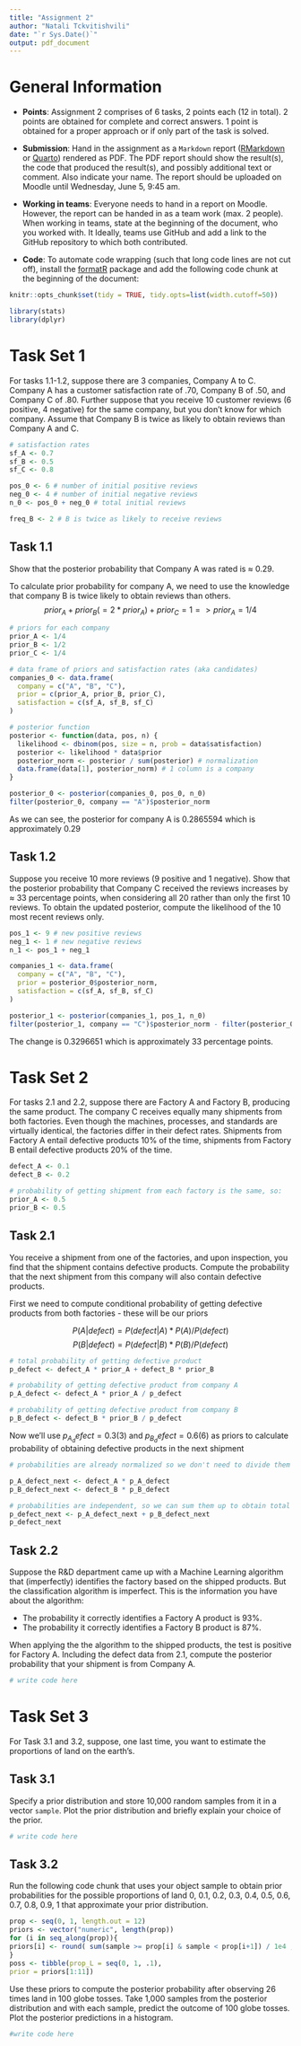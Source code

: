 ---
title: "Assignment 2"
author: "Natali Tckvitishvili"
date: "`r Sys.Date()`"
output: pdf_document
---

# General Information 

  - **Points**: Assignment 2 comprises of 6 tasks, 2 points each (12 in total). 2 points are obtained for complete and correct answers. 1 point is obtained for a proper approach or if only part of the task is solved.
  
  - **Submission**: Hand in the assignment as a `Markdown` report ([RMarkdown](https://rmarkdown.rstudio.com/lesson-15.html) or [Quarto](https://rstudio.github.io/cheatsheets/html/quarto.html)) rendered as PDF. The PDF report should show the result(s), the code that produced the result(s), and possibly additional text or comment. Also indicate your name. The report should be uploaded on Moodle until Wednesday, June 5, 9:45 am.
  
  - **Working in teams**: Everyone needs to hand in a report on Moodle. However, the report can be handed in as a team work (max. 2 people). When working in teams, state at the beginning of the document, who you worked with. It Ideally, teams use GitHub and add a link to the GitHub repository to which both contributed.
  
  - **Code**: To automate code wrapping (such that long code lines are not cut off), install the [formatR](https://bookdown.org/yihui/rmarkdown-cookbook/opts-tidy.html) package and add the following code chunk at the beginning of the document:

```{r}
knitr::opts_chunk$set(tidy = TRUE, tidy.opts=list(width.cutoff=50))
```

\newpage
  
```{r, warning=FALSE, message=FALSE}
library(stats)
library(dplyr)
```


# Task Set 1

For tasks 1.1-1.2, suppose there are 3 companies, Company A to C. 
Company A has a customer satisfaction rate of .70, Company B of .50, and Company C of .80. 
Further suppose that you receive 10 customer reviews (6 positive, 4 negative) for the same company, but you don’t know for which company.
Assume that Company B is twice as likely to obtain reviews than Company A and C. 

```{r}
# satisfaction rates
sf_A <- 0.7
sf_B <- 0.5
sf_C <- 0.8

pos_0 <- 6 # number of initial positive reviews
neg_0 <- 4 # number of initial negative reviews
n_0 <- pos_0 + neg_0 # total initial reviews

freq_B <- 2 # B is twice as likely to receive reviews
```

## Task 1.1

Show that the posterior probability that Company A was rated is $\approx$ 0.29.

To calculate prior probability for company A, we need to use the knowledge that company B is twice likely to obtain reviews than others.
$$
prior_A + prior_B (= 2 * prior_A) + prior_C = 1 => prior_A = 1/4
$$

```{r}
# priors for each company
prior_A <- 1/4
prior_B <- 1/2
prior_C <- 1/4

# data frame of priors and satisfaction rates (aka candidates)
companies_0 <- data.frame(
  company = c("A", "B", "C"),
  prior = c(prior_A, prior_B, prior_C),
  satisfaction = c(sf_A, sf_B, sf_C)
)

# posterior function
posterior <- function(data, pos, n) {
  likelihood <- dbinom(pos, size = n, prob = data$satisfaction)
  posterior <- likelihood * data$prior
  posterior_norm <- posterior / sum(posterior) # normalization
  data.frame(data[1], posterior_norm) # 1 column is a company
}

posterior_0 <- posterior(companies_0, pos_0, n_0)
filter(posterior_0, company == "A")$posterior_norm
```

As we can see, the posterior for company A is 0.2865594 which is approximately 0.29

## Task 1.2

Suppose you receive 10 more reviews (9 positive and 1 negative). 
Show that the posterior probability that Company C received the reviews increases by $\approx$ 33 percentage points, when considering all 20 rather than only the first 10 reviews. 
To obtain the updated posterior, compute the likelihood of the 10 most recent reviews only. 

```{r}
pos_1 <- 9 # new positive reviews
neg_1 <- 1 # new negative reviews
n_1 <- pos_1 + neg_1

companies_1 <- data.frame(
  company = c("A", "B", "C"),
  prior = posterior_0$posterior_norm,
  satisfaction = c(sf_A, sf_B, sf_C)
)

posterior_1 <- posterior(companies_1, pos_1, n_0)
filter(posterior_1, company == "C")$posterior_norm - filter(posterior_0, company == "C")$posterior_norm
```

The change is 0.3296651 which is approximately 33 percentage points.

\newpage

# Task Set 2

For tasks 2.1 and 2.2, suppose there are Factory A and Factory B, producing the same product.
The company C receives equally many shipments from both factories. 
Even though the machines, processes, and standards are virtually identical, the factories differ in their defect rates. 
Shipments from Factory A entail defective products 10% of the time, shipments from Factory B entail defective products 20% of the time.

```{r}
defect_A <- 0.1
defect_B <- 0.2

# probability of getting shipment from each factory is the same, so:
prior_A <- 0.5
prior_B <- 0.5
```

## Task 2.1

You receive a shipment from one of the factories, and upon inspection, you find that the shipment contains defective products.
Compute the probability that the next shipment from this company will also contain defective products.

First we need to compute conditional probability of getting defective products from both factories - these will be our priors

$$
P(A | defect) = P(defect | A) * P(A) / P(defect)
$$
$$
P(B | defect) = P(defect | B) * P(B) / P(defect)
$$

```{r}
# total probability of getting defective product
p_defect <- defect_A * prior_A + defect_B * prior_B

# probability of getting defective product from company A
p_A_defect <- defect_A * prior_A / p_defect

# probability of getting defective product from company B
p_B_defect <- defect_B * prior_B / p_defect
```

Now we'll use $p_A_defect = 0.3(3)$ and $p_B_defect = 0.6(6)$ as priors to calculate probability of obtaining defective products in the next shipment

```{r}
# probabilities are already normalized so we don't need to divide them by total

p_A_defect_next <- defect_A * p_A_defect
p_B_defect_next <- defect_B * p_B_defect

# probabilities are independent, so we can sum them up to obtain total
p_defect_next <- p_A_defect_next + p_B_defect_next
p_defect_next
```

## Task 2.2

Suppose the R&D department came up with a Machine Learning algorithm that (imperfectly) identifies the factory based on the shipped products.
But the classification algorithm is imperfect. 
This is the information you have about the algorithm: 

  - The probability it correctly identifies a Factory A product is 93%.
  - The probability it correctly identifies a Factory B product is 87%.
  
When applying the the algorithm to the shipped products, the test is positive for Factory A.
Including the defect data from 2.1, compute the posterior probability that your shipment is from Company A. 

```{r}
# write code here
```

\newpage


# Task Set 3


For Task 3.1 and 3.2, suppose, one last time, you want to estimate the proportions of land on the earth’s.

## Task 3.1

Specify a prior distribution and store 10,000 random samples from it in a vector `sample`.
Plot the prior distribution and briefly explain your choice of the prior.

```{r}
# write code here
```

## Task 3.2 

Run the following code chunk that uses your object sample to obtain prior probabilities
for the possible proportions of land 0, 0.1, 0.2, 0.3, 0.4, 0.5, 0.6, 0.7, 0.8, 0.9, 1 that
approximate your prior distribution. 

```{r eval=FALSE, echo=TRUE}
prop <- seq(0, 1, length.out = 12)
priors <- vector("numeric", length(prop))
for (i in seq_along(prop)){
priors[i] <- round( sum(sample >= prop[i] & sample < prop[i+1]) / 1e4 , 2)
}
poss <- tibble(prop_L = seq(0, 1, .1),
prior = priors[1:11])
```

Use these priors to compute the posterior probability after observing 26 times land in 100 globe tosses.
Take 1,000 samples from the posterior distribution and with each sample, predict the outcome of 100 globe tosses.
Plot the posterior predictions in a histogram.

```{r}
#write code here
```
